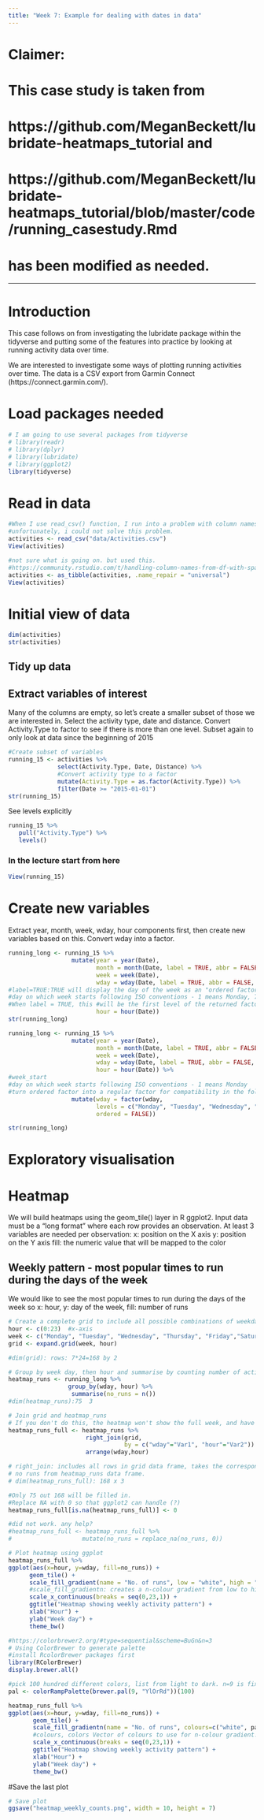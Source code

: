 ```yaml
---
title: "Week 7: Example for dealing with dates in data"
---
```


# Claimer:
# This case study is taken from
# https://github.com/MeganBeckett/lubridate-heatmaps_tutorial and
# https://github.com/MeganBeckett/lubridate-heatmaps_tutorial/blob/master/code/running_casestudy.Rmd
# has been modified as needed.

---

# Introduction

This case follows on from investigating the lubridate package within 
the tidyverse and putting some of the features into practice 
by looking at running activity data over time.

We are interested to investigate some ways of plotting running activities 
over time. The data is a CSV export from Garmin Connect (https://connect.garmin.com/).

# Load packages needed

```r
# I am going to use several packages from tidyverse
# library(readr)
# library(dplyr)
# library(lubridate)
# library(ggplot2)
library(tidyverse)
```

# Read in data

```r
#When I use read_csv() function, I run into a problem with column names involving spaces.
#unfortunately, i could not solve this problem.
activities <- read_csv("data/Activities.csv")
View(activities)
```

```r
#not sure what is going on. but used this.
#https://community.rstudio.com/t/handling-column-names-from-df-with-spaces/58082/3
activities <- as_tibble(activities, .name_repair = "universal")
View(activities)
```

# Initial view of data

```r
dim(activities)
str(activities)
```

## Tidy up data
## Extract variables of interest

Many of the columns are empty, so let's create a smaller subset of those we are interested in.
Select the activity type, date and distance.
Convert Activity.Type to factor to see if there is more than one level.
Subset again to only look at data since the beginning of 2015

```r
#Create subset of variables
running_15 <- activities %>% 
              select(Activity.Type, Date, Distance) %>%                
              #Convert activity type to a factor
              mutate(Activity.Type = as.factor(Activity.Type)) %>% 
              filter(Date >= "2015-01-01")
str(running_15)
```

See levels explicitly

```r
running_15 %>% 
   pull("Activity.Type") %>% 
   levels()
```

########################################
### In the lecture start from here   ###
########################################

```r
View(running_15)
```


# Create new variables

Extract year, month, week, wday, hour components first,
then create new variables based on this.
Convert wday into a factor.

```r
running_long <- running_15 %>% 
                  mutate(year = year(Date), 
                         month = month(Date, label = TRUE, abbr = FALSE), #abbr=TRUE gives three-letter abb.
                         week = week(Date), 
                         wday = wday(Date, label = TRUE, abbr = FALSE, week_start = 1),
#label=TRUE:TRUE will display the day of the week as an "ordered factor" of character strings, such as "Sunday." 
#day on which week starts following ISO conventions - 1 means Monday, 7 means Sunday (default). 
#When label = TRUE, this #will be the first level of the returned factor.                          
                         hour = hour(Date))
str(running_long)  
```  

  
```r
running_long <- running_15 %>% 
                  mutate(year = year(Date), 
                         month = month(Date, label = TRUE, abbr = FALSE), #abbr=TRUE gives three-letter abb.
                         week = week(Date), 
                         wday = wday(Date, label = TRUE, abbr = FALSE, week_start = 1),
                         hour = hour(Date)) %>% 
#week_start	
#day on which week starts following ISO conventions - 1 means Monday
#turn ordered factor into a regular factor for compatibility in the following codes.
                  mutate(wday = factor(wday,
                         levels = c("Monday", "Tuesday", "Wednesday", "Thursday", "Friday", "Saturday", "Sunday"),
                         ordered = FALSE))

```


```r
str(running_long)
```

# Exploratory visualisation

# Heatmap

We will build heatmaps using the geom_tile() layer in R ggplot2.
Input data must be a "long format" where each row provides an observation. 
At least 3 variables are needed per observation:
x: position on the X axis
y: position on the Y axis
fill: the numeric value that will be mapped to the color


## Weekly pattern - most popular times to run during the days of the week

We would like to see the most popular times to run during the days of the week
so 
x: hour, 
y: day of the week, 
fill: number of runs


```r
# Create a complete grid to include all possible combinations of weekday and hour even if no data
hour <- c(0:23)  #x-axis
week <- c("Monday", "Tuesday", "Wednesday", "Thursday", "Friday","Saturday", "Sunday") #y-axis
grid <- expand.grid(week, hour) 

#dim(grid): rows: 7*24=168 by 2
```

```r
# Group by week day, then hour and summarise by counting number of activities per group
heatmap_runs <- running_long %>%
                 group_by(wday, hour) %>%
                  summarise(no_runs = n())
#dim(heatmap_runs):75  3
```


```r
# Join grid and heatmap_runs
# If you don't do this, the heatmap won't show the full week, and have blank tiles for missing values instead of rather showing 0 runs/activity
heatmap_runs_full <- heatmap_runs %>%
                      right_join(grid, 
                                 by = c("wday"="Var1", "hour"="Var2")) %>% 
                      arrange(wday,hour)  

# right_join: includes all rows in grid data frame, takes the corresponding
# no runs from heatmap_runs data frame.
# dim(heatmap_runs_full): 168 x 3 
```

```r
#Only 75 out 168 will be filled in.
#Replace NA with 0 so that ggplot2 can handle (?)
heatmap_runs_full[is.na(heatmap_runs_full)] <- 0

#did not work. any help?
#heatmap_runs_full <- heatmap_runs_full %>% 
#                    mutate(no_runs = replace_na(no_runs, 0))
```


```r
# Plot heatmap using ggplot
heatmap_runs_full %>% 
ggplot(aes(x=hour, y=wday, fill=no_runs)) +
      geom_tile() +
      scale_fill_gradient(name = "No. of runs", low = "white", high = "blue") +
      #scale_fill_gradientn: creates a n-colour gradient from low to high. 
      scale_x_continuous(breaks = seq(0,23,1)) + 
      ggtitle("Heatmap showing weekly activity pattern") +
      xlab("Hour") +
      ylab("Week day") +
      theme_bw()
```

```r
#https://colorbrewer2.org/#type=sequential&scheme=BuGn&n=3
# Using ColorBrewer to generate palette
#install RcolorBrewer packages first
library(RColorBrewer)
display.brewer.all()
```

```r
#pick 100 hundred different colors, list from light to dark. n=9 is fixed. number of different colors.
pal <- colorRampPalette(brewer.pal(9, "YlOrRd"))(100)
```

```r
heatmap_runs_full %>% 
ggplot(aes(x=hour, y=wday, fill=no_runs)) +
       geom_tile() +
       scale_fill_gradientn(name = "No. of runs", colours=c("white", pal)) +
       #colours, colors	Vector of colours to use for n-colour gradient.
       scale_x_continuous(breaks = seq(0,23,1)) + 
       ggtitle("Heatmap showing weekly activity pattern") +
       xlab("Hour") +
       ylab("Week day") +
       theme_bw()
```

#Save the last plot

```r
# Save plot
ggsave("heatmap_weekly_counts.png", width = 10, height = 7)
```

